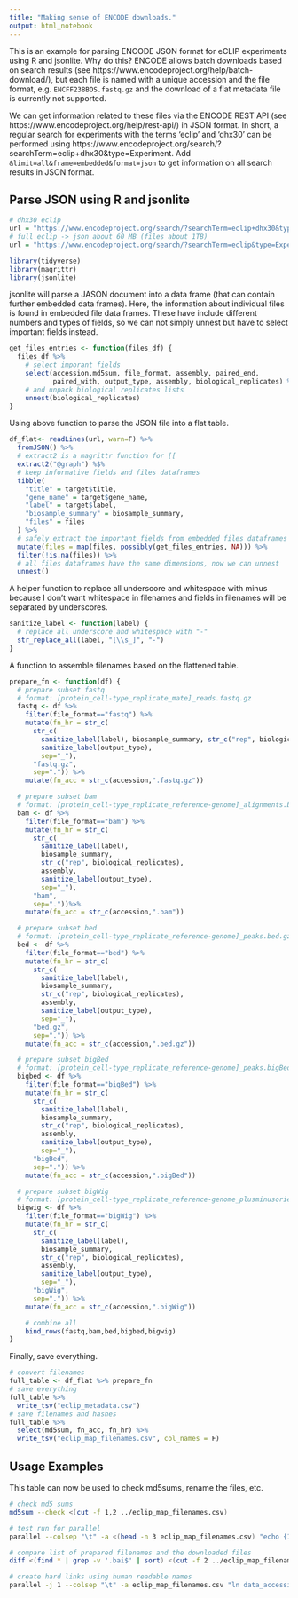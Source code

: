 ```yaml
---
title: "Making sense of ENCODE downloads."
output: html_notebook
---
```


This is an example for parsing ENCODE JSON format for eCLIP experiments using R and jsonlite. Why do this? ENCODE allows batch downloads based on search results (see https://www.encodeproject.org/help/batch-download/), but each file is named with a unique accession and the file format, e.g. `ENCFF238BOS.fastq.gz` and the download of a flat metadata file is currently not supported.

We can get information related to these files via the ENCODE REST API (see https://www.encodeproject.org/help/rest-api/) in JSON format. In short, a regular search for experiments with the terms 'eclip' and 'dhx30' can be performed using  https://www.encodeproject.org/search/?searchTerm=eclip+dhx30&type=Experiment. Add `&limit=all&frame=embedded&format=json` to get information on all search results in JSON format.

## Parse JSON using R and jsonlite

```r
# dhx30 eclip
url = "https://www.encodeproject.org/search/?searchTerm=eclip+dhx30&type=Experiment&limit=all&frame=embedded&format=json"
# full eclip -> json about 60 MB (files about 1TB)
url = "https://www.encodeproject.org/search/?searchTerm=eclip&type=Experiment&limit=all&frame=embedded&format=json"
```

```r
library(tidyverse)
library(magrittr)
library(jsonlite)
```

jsonlite will parse a JASON document into a data frame (that can contain further embedded data frames). Here, the information about individual files is found in embedded file data frames. These have include different numbers and types of fields, so we can not simply unnest but have to select important fields instead.

```r
get_files_entries <- function(files_df) {
  files_df %>%
    # select imporant fields
    select(accession,md5sum, file_format, assembly, paired_end,
           paired_with, output_type, assembly, biological_replicates) %>%
    # and unpack biological replicates lists
    unnest(biological_replicates)
}
```

Using above function to parse the JSON file into a flat table.

```r
df_flat<- readLines(url, warn=F) %>%
  fromJSON() %>%
  # extract2 is a magrittr function for [[
  extract2("@graph") %$%
  # keep informative fields and files dataframes
  tibble(
    "title" = target$title,
    "gene_name" = target$gene_name,
    "label" = target$label,
    "biosample_summary" = biosample_summary,
    "files" = files
  ) %>%
  # safely extract the important fields from embedded files dataframes
  mutate(files = map(files, possibly(get_files_entries, NA))) %>%
  filter(!is.na(files)) %>%
  # all files dataframes have the same dimensions, now we can unnest
  unnest()
```

A helper function to replace all underscore and whitespace with minus because I don't want whitespace in filenames and fields in filenames will be separated by underscores.

```r
sanitize_label <- function(label) {
  # replace all underscore and whitespace with "-"
  str_replace_all(label, "[\\s_]", "-")
}
```

A function to assemble filenames based on the flattened table.

```r
prepare_fn <- function(df) {
  # prepare subset fastq
  # format: [protein_cell-type_replicate_mate]_reads.fastq.gz
  fastq <- df %>%
    filter(file_format=="fastq") %>%
    mutate(fn_hr = str_c(
      str_c(
        sanitize_label(label), biosample_summary, str_c("rep", biological_replicates), str_c("R",paired_end),
        sanitize_label(output_type),
        sep="_"),
      "fastq.gz",
      sep=".")) %>%
    mutate(fn_acc = str_c(accession,".fastq.gz"))

  # prepare subset bam
  # format: [protein_cell-type_replicate_reference-genome]_alignments.bam
  bam <- df %>%
    filter(file_format=="bam") %>%
    mutate(fn_hr = str_c(
      str_c(
        sanitize_label(label),
        biosample_summary,
        str_c("rep", biological_replicates),
        assembly,
        sanitize_label(output_type),
        sep="_"),
      "bam",
      sep="."))%>%
    mutate(fn_acc = str_c(accession,".bam"))

  # prepare subset bed
  # format: [protein_cell-type_replicate_reference-genome]_peaks.bed.gz
  bed <- df %>%
    filter(file_format=="bed") %>%
    mutate(fn_hr = str_c(
      str_c(
        sanitize_label(label),
        biosample_summary,
        str_c("rep", biological_replicates),
        assembly,
        sanitize_label(output_type),
        sep="_"),
      "bed.gz",
      sep=".")) %>%
    mutate(fn_acc = str_c(accession,".bed.gz"))

  # prepare subset bigBed
  # format: [protein_cell-type_replicate_reference-genome]_peaks.bigBed
  bigbed <- df %>%
    filter(file_format=="bigBed") %>%
    mutate(fn_hr = str_c(
      str_c(
        sanitize_label(label),
        biosample_summary,
        str_c("rep", biological_replicates),
        assembly,
        sanitize_label(output_type),
        sep="_"),
      "bigBed",
      sep=".")) %>%
    mutate(fn_acc = str_c(accession,".bigBed"))

  # prepare subset bigWig
  # format: [protein_cell-type_replicate_reference-genome_plusminusorientation].bam
  bigwig <- df %>%
    filter(file_format=="bigWig") %>%
    mutate(fn_hr = str_c(
      str_c(
        sanitize_label(label),
        biosample_summary,
        str_c("rep", biological_replicates),
        assembly,
        sanitize_label(output_type),
        sep="_"),
      "bigWig",
      sep=".")) %>%
    mutate(fn_acc = str_c(accession,".bigWig"))

    # combine all
    bind_rows(fastq,bam,bed,bigbed,bigwig)
}
```

Finally, save everything.

```r
# convert filenames
full_table <- df_flat %>% prepare_fn
# save everything
full_table %>%
  write_tsv("eclip_metadata.csv")
# save filenames and hashes
full_table %>%
  select(md5sum, fn_acc, fn_hr) %>%
  write_tsv("eclip_map_filenames.csv", col_names = F)
```


## Usage Examples

This table can now be used to check md5sums, rename the files, etc.

```bash
# check md5 sums
md5sum --check <(cut -f 1,2 ../eclip_map_filenames.csv)
```

```bash
# test run for parallel
parallel --colsep "\t" -a <(head -n 3 eclip_map_filenames.csv) "echo {1} {2} {3}"
```

```bash
# compare list of prepared filenames and the downloaded files
diff <(find * | grep -v '.bai$' | sort) <(cut -f 2 ../eclip_map_filenames.csv | sort)
```

```bash
# create hard links using human readable names
parallel -j 1 --colsep "\t" -a eclip_map_filenames.csv "ln data_accession/{2} data_human/{3}"
```
